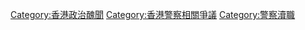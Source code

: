 [[Category:香港政治醜聞|Category:香港政治醜聞]]
[[Category:香港警察相關爭議|Category:香港警察相關爭議]]
[[Category:警察瀆職|Category:警察瀆職]]